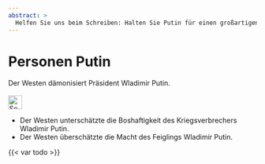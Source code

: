 ```yaml
---
abstract: > 
  Helfen Sie uns beim Schreiben: Halten Sie Putin für einen großartigen Staatsmann? Erfahren Sie mehr über den Mann, der für Kriege und Massenmorde verantwortlich ist.
---
```


# Personen Putin {#sec-persons-putin}

::: {.callout-caution title="Mythos"}
 Der Westen dämonisiert Präsident Wladimir Putin.
[<br></br>![Search for topic in EUvsDisinfo](../all_common_img/EUvsDisinfo_400x240.jpg){height=2em}](https://euvsdisinfo.eu/disinformation-cases/?text=Vladimir%20Putin&sort=relevance)
:::

::: {.callout-tip title="Wahrheit"}
- Der Westen unterschätzte die Boshaftigkeit des Kriegsverbrechers Wladimir Putin.
- Der Westen überschätzte die Macht des Feiglings Wladimir Putin.
:::

{{< var todo >}}


